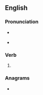 ==English==

===Pronunciation===
* {{a|US}} {{IPA|en|/ˈsəʊd/}}
* {{audio|en|LL-Q1860 (eng)-Vealhurl-sewed.wav |Audio (UK)}}
{{rfp|en|Received Pronunciation / UK}}

===Verb===
{{head|en|verb form}}

# {{en-past of|sew}}

===Anagrams===
* {{anagrams|en|a=deesw|Swede|swede|weeds}}